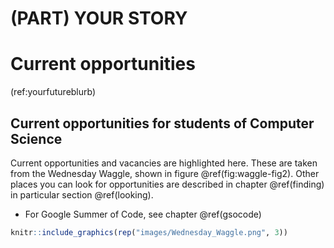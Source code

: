 # (PART) YOUR STORY {-}

# Current opportunities {#vacancies}

(ref:yourfutureblurb)

## Current opportunities for students of Computer Science

Current opportunities and vacancies are highlighted here. These are taken from the Wednesday Waggle, shown in figure \@ref(fig:waggle-fig2). Other places you can look for opportunities are described in chapter \@ref(finding) in particular section \@ref(looking).

* For Google Summer of Code, see chapter \@ref(gsocode)

```r
knitr::include_graphics(rep("images/Wednesday_Waggle.png", 3))
```
